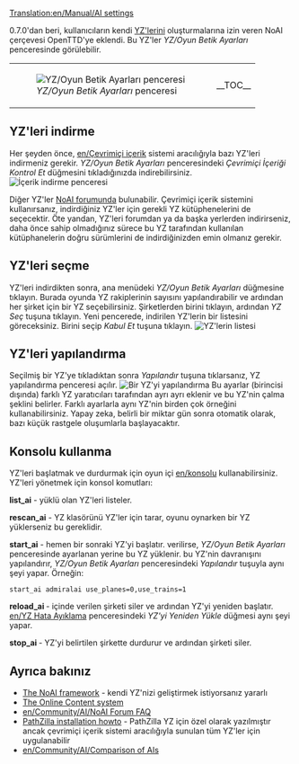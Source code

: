 [[Translation:en/Manual/AI settings]]
{{tr/İçindekiler}}

0.7.0'dan beri, kullanıcıların kendi [[en/Development/Script/AI Development|YZ'lerini]] oluşturmalarına izin veren NoAI çerçevesi OpenTTD'ye eklendi. Bu YZ'ler ''YZ/Oyun Betik Ayarları'' penceresinde görülebilir.
{|
|[[File:en/yzek.png|frame|none|''YZ/Oyun Betik Ayarları'' penceresi]]
|__TOC__
|}
==YZ'leri indirme==
Her şeyden önce, [[en/Çevrimiçi içerik]] sistemi aracılığıyla bazı YZ'leri indirmeniz gerekir. ''YZ/Oyun Betik Ayarları'' penceresindeki ''Çevrimiçi İçeriği Kontrol Et'' düğmesini tıkladığınızda indirebilirsiniz.
[[File:en/yzindir.png|frame|none|''İçerik indirme'' penceresi]]

Diğer YZ'ler [http://www.tt-forums.net/viewforum.php?f=65 NoAI forumunda] bulunabilir. Çevrimiçi içerik sistemini kullanırsanız, indirdiğiniz YZ'ler için gerekli YZ kütüphenelerini de seçecektir. Öte yandan, YZ'leri forumdan ya da başka yerlerden indirirseniz, daha önce sahip olmadığınız sürece bu YZ tarafından kullanılan kütüphanelerin doğru sürümlerini de indirdiğinizden emin olmanız gerekir.

==YZ'leri seçme==
YZ'leri indirdikten sonra, ana menüdeki ''YZ/Oyun Betik Ayarları'' düğmesine tıklayın. Burada oyunda YZ rakiplerinin sayısını yapılandırabilir ve ardından her şirket için bir YZ seçebilirsiniz.
Şirketlerden birini tıklayın, ardından ''YZ Seç'' tuşuna tıklayın. Yeni pencerede, indirilen YZ'lerin bir listesini göreceksiniz. Birini seçip ''Kabul Et'' tuşuna tıklayın.
[[File:en/yzseç.png|frame|none|YZ'lerin listesi]]

==YZ'leri yapılandırma==
Seçilmiş bir YZ'ye tıkladıktan sonra ''Yapılandır'' tuşuna tıklarsanız, YZ yapılandırma penceresi açılır.
[[File:en/yzyapı.png|frame|none|Bir YZ'yi yapılandırma]]
Bu ayarlar (birincisi dışında) farklı YZ yaratıcıları tarafından ayrı ayrı eklenir ve bu YZ'nin çalma şeklini belirler. Farklı ayarlarla aynı YZ'nin birden çok örneğini kullanabilirsiniz.
Yapay zeka, belirli bir miktar gün sonra otomatik olarak, bazı küçük rastgele oluşumlarla başlayacaktır.

==Konsolu kullanma==
YZ'leri başlatmak ve durdurmak için oyun içi [[en/konsolu]] kullanabilirsiniz.
YZ'leri yönetmek için konsol komutları:

'''list_ai''' - yüklü olan YZ'leri listeler.

'''rescan_ai''' - YZ klasörünü YZ'ler için tarar, oyunu oynarken bir YZ yüklerseniz bu gereklidir.

'''start_ai''' ''<yzadı> <parametreler>'' - hemen bir sonraki YZ'yi başlatır. <yazadı> verilirse, ''YZ/Oyun Betik Ayarları'' penceresinde ayarlanan yerine bu YZ yüklenir. <parametreler> bu YZ'nin davranışını yapılandırır, ''YZ/Oyun Betik Ayarları'' penceresindeki ''Yapılandır'' tuşuyla aynı şeyi yapar.
Örneğin:
 start_ai admiralai use_planes=0,use_trains=1

'''reload_ai <company_slot>''' - <company_slot> içinde verilen şirketi siler ve ardından YZ'yi yeniden başlatır. [[en/YZ Hata Ayıklama]] penceresindeki ''YZ'yi Yeniden Yükle'' düğmesi aynı şeyi yapar.

'''stop_ai <company_slot>''' - YZ'yi belirtilen şirkette durdurur ve ardından şirketi siler.

==Ayrıca bakınız==
*[[en/Development/Script/AI Development|The NoAI framework]] - kendi YZ'nizi geliştirmek istiyorsanız yararlı
*[[en/Manual/Online content|The Online Content system]]
*[[en/Community/AI/NoAI Forum FAQ]]
*[http://code.google.com/p/ottd-noai-pathzilla/wiki/Installation PathZilla installation howto] - PathZilla YZ için özel olarak yazılmıştır ancak çevrimiçi içerik sistemi aracılığıyla sunulan tüm YZ'ler için uygulanabilir
*[[en/Community/AI/Comparison of AIs]]

{{en/Feature|0.7}}